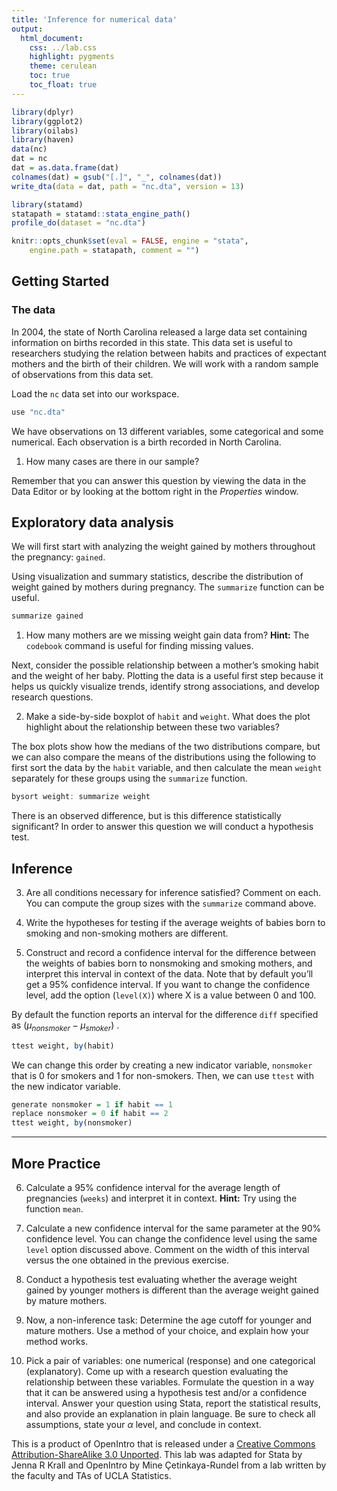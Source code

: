 ```yaml
---
title: 'Inference for numerical data'
output:
  html_document:
    css: ../lab.css
    highlight: pygments
    theme: cerulean
    toc: true
    toc_float: true
---
```



```r
library(dplyr)
library(ggplot2)
library(oilabs)
library(haven)
data(nc)
dat = nc
dat = as.data.frame(dat)
colnames(dat) = gsub("[.]", "_", colnames(dat))
write_dta(data = dat, path = "nc.dta", version = 13)

library(statamd)
statapath = statamd::stata_engine_path()
profile_do(dataset = "nc.dta")

knitr::opts_chunk$set(eval = FALSE, engine = "stata", 
    engine.path = statapath, comment = "")
```

## Getting Started

### The data

In 2004, the state of North Carolina released a large data set containing 
information on births recorded in this state. This data set is useful to 
researchers studying the relation between habits and practices of expectant 
mothers and the birth of their children. We will work with a random sample of 
observations from this data set.

Load the `nc` data set into our workspace.

```r
use "nc.dta"
```

We have observations on 13 different variables, some categorical and some 
numerical. Each observation is a birth recorded in North Carolina.


1.  How many cases are there in our sample?

Remember that you can answer this question by viewing the data in the Data Editor or by looking at the bottom right in the *Properties* window.



## Exploratory data analysis

We will first start with analyzing the weight gained by mothers throughout the 
pregnancy: `gained`.

Using visualization and summary statistics, describe the distribution of weight 
gained by mothers during pregnancy. The `summarize` function can be useful.

```r
summarize gained
```

1.  How many mothers are we missing weight gain data from?  **Hint:** The `codebook` command is useful for finding missing values.

Next, consider the possible relationship between a mother's smoking habit and the 
weight of her baby. Plotting the data is a useful first step because it helps 
us quickly visualize trends, identify strong associations, and develop research
questions.

2.  Make a side-by-side boxplot of `habit` and `weight`. What does the plot 
highlight about the relationship between these two variables?

The box plots show how the medians of the two distributions compare, but we can
also compare the means of the distributions using the following to 
first sort the data by the `habit` variable, and then calculate the mean
`weight` separately for these groups using the `summarize` function.

```r
bysort weight: summarize weight
```

There is an observed difference, but is this difference statistically 
significant? In order to answer this question we will conduct a hypothesis test.

## Inference

3.  Are all conditions necessary for inference satisfied? Comment on each. You can 
compute the group sizes with the `summarize` command above.

4.  Write the hypotheses for testing if the average weights of babies born to 
smoking and non-smoking mothers are different.

5.  Construct and record a confidence 
interval for the difference between the weights of babies born to nonsmoking and 
smoking mothers, and interpret this interval in context of the data. Note that by 
default you'll get a 95% confidence interval. If you want to change the
confidence level, add the option (`level(X)`) where X is a value
between 0 and 100. 

By default the function reports an interval for the difference `diff` specified as ($\mu_{nonsmoker} - \mu_{smoker}$)
. 


```r
ttest weight, by(habit)
```


We can change this order by creating a new indicator variable, `nonsmoker` that is 0 for smokers and 1 for non-smokers.  Then, we can use `ttest` with the new indicator variable. 

```r
generate nonsmoker = 1 if habit == 1
replace nonsmoker = 0 if habit == 2
ttest weight, by(nonsmoker)
```

* * *

## More Practice

6.  Calculate a 95% confidence interval for the average length of pregnancies 
(`weeks`) and interpret it in context. **Hint:** Try using the function `mean`.

7.  Calculate a new confidence interval for the same parameter at the 90% 
confidence level. You can change the confidence level using the same `level` option discussed above. Comment on the width of this interval versus 
the one obtained in the previous exercise.

8.  Conduct a hypothesis test evaluating whether the average weight gained by 
younger mothers is different than the average weight gained by mature mothers.

9.  Now, a non-inference task: Determine the age cutoff for younger and mature 
mothers. Use a method of your choice, and explain how your method works.

10. Pick a pair of variables: one numerical (response) and one categorical (explanatory). 
Come up with a research question evaluating the relationship between these variables. 
Formulate the question in a way that it can be answered using a hypothesis test
and/or a confidence interval. Answer your question using Stata, report the statistical results, and also provide an explanation in 
plain language. Be sure to check all assumptions, state your $\alpha$ level, and conclude 
in context.

<div id="license">
This is a product of OpenIntro that is released under a [Creative Commons 
Attribution-ShareAlike 3.0 Unported](http://creativecommons.org/licenses/by-sa/3.0).
This lab was adapted for Stata by Jenna R Krall and OpenIntro by Mine &Ccedil;etinkaya-Rundel from a lab written by the faculty and TAs of UCLA Statistics.
</div>
